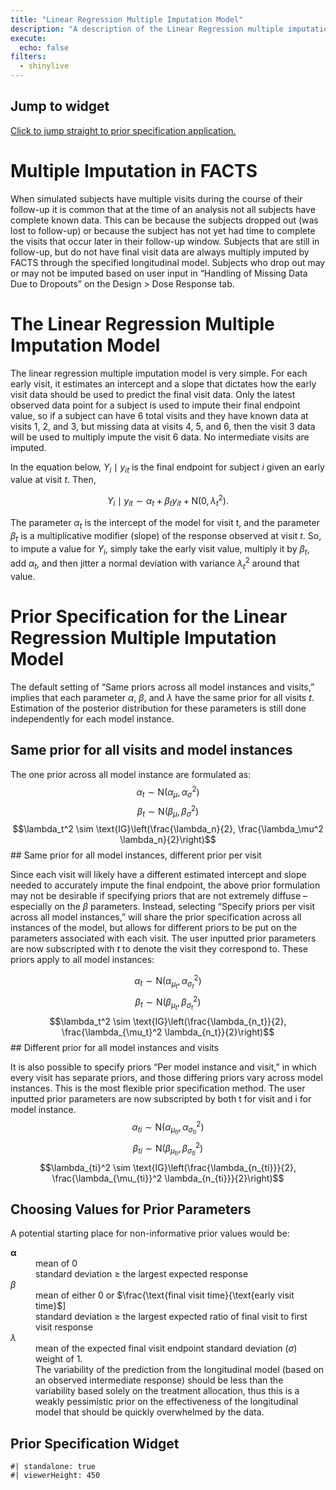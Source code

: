 ```yaml
---
title: "Linear Regression Multiple Imputation Model"
description: "A description of the Linear Regression multiple imputation model and a tool for helping specifying its prior."
execute:
  echo: false
filters:
  - shinylive
---
```


::: {.callout-tip}
## Jump to widget

[Click to jump straight to prior specification application.](LinearRegressionLMPriors.qmd#sec-priorSpecWidget)
:::

# Multiple Imputation in FACTS

When simulated subjects have multiple visits during the course of their
follow-up it is common that at the time of an analysis not all subjects
have complete known data. This can be because the subjects dropped out
(was lost to follow-up) or because the subject has not yet had time to
complete the visits that occur later in their follow-up window. Subjects
that are still in follow-up, but do not have final visit data are always
multiply imputed by FACTS through the specified longitudinal model.
Subjects who drop out may or may not be imputed based on user input in
"Handling of Missing Data Due to Dropouts" on the Design \> Dose
Response tab.

# The Linear Regression Multiple Imputation Model

The linear regression multiple imputation model is very simple. For each
early visit, it estimates an intercept and a slope that dictates how the
early visit data should be used to predict the final visit data. Only
the latest observed data point for a subject is used to impute their
final endpoint value, so if a subject can have 6 total visits and they
have known data at visits 1, 2, and 3, but missing data at visits 4, 5,
and 6, then the visit 3 data will be used to multiply impute the visit 6
data. No intermediate visits are imputed.

In the equation below, $Y_i\mid y_{it}$ is the final endpoint for
subject $i$ given an early value at visit $t$. Then,

$$
Y_i\mid y_{it} \sim \alpha_t+\beta_t y_{it}+\text{N}(0,\lambda_t^2 ).
$$

The parameter $\alpha_t$ is the intercept of the model for visit t,
and the parameter $\beta_t$ is a multiplicative modifier (slope) of the
response observed at visit $t$. So, to impute a value for $Y_i$, simply
take the early visit value, multiply it by $\beta_t$, add $\alpha_t$,
and then jitter a normal deviation with variance $\lambda_t^2$ around
that value.

# Prior Specification for the Linear Regression Multiple Imputation Model

The default setting of “Same priors across all model instances and
visits,” implies that each parameter $\alpha$, $\beta$, and $\lambda$
have the same prior for all visits $t$. Estimation of the posterior
distribution for these parameters is still done independently for each
model instance.

## Same prior for all visits and model instances

The one prior across all model instance are formulated as:
$$\alpha_t \sim \text{N}\left(\alpha_\mu, \alpha_{\sigma}^2\right)$$
$$\beta_t \sim \text{N}\left(\beta_\mu, \beta_{\sigma}^2\right)$$
$$\lambda_t^2 \sim \text{IG}\left(\frac{\lambda_n}{2}, \frac{\lambda_\mu^2 \lambda_n}{2}\right)$$
\## Same prior for all model instances, different prior per visit

Since each visit will likely have a different estimated intercept and
slope needed to accurately impute the final endpoint, the above prior
formulation may not be desirable if specifying priors that are not
extremely diffuse – especially on the $\beta$ parameters. Instead,
selecting “Specify priors per visit across all model instances,” will
share the prior specification across all instances of the model, but
allows for different priors to be put on the parameters associated with
each visit. The user inputted prior parameters are now subscripted with
$t$ to denote the visit they correspond to. These priors apply to all
model instances:

$$\alpha_t \sim \text{N}\left(\alpha_{\mu_t}, \alpha_{\sigma_t}^2\right)$$
$$\beta_t \sim \text{N}\left(\beta_{\mu_t}, \beta_{\sigma_t}^2\right)$$
$$\lambda_t^2 \sim \text{IG}\left(\frac{\lambda_{n_t}}{2}, \frac{\lambda_{\mu_t}^2 \lambda_{n_t}}{2}\right)$$
\## Different prior for all model instances and visits

It is also possible to specify priors “Per model instance and visit,” in
which every visit has separate priors, and those differing priors vary
across model instances. This is the most flexible prior specification
method. The user inputted prior parameters are now subscripted by both t
for visit and i for model instance.
$$\alpha_{ti} \sim \text{N}\left(\alpha_{\mu_{ti}}, \alpha_{\sigma_{ti}}^2\right)$$
$$\beta_{ti} \sim \text{N}\left(\beta_{\mu_{ti}}, \beta_{\sigma_{ti}}^2\right)$$
$$\lambda_{ti}^2 \sim \text{IG}\left(\frac{\lambda_{n_{ti}}}{2}, \frac{\lambda_{\mu_{ti}}^2 \lambda_{n_{ti}}}{2}\right)$$

## Choosing Values for Prior Parameters

A potential starting place for non-informative prior values would be:

$\mathbf \alpha$
:   mean of 0
:   standard deviation $\ge$ the largest expected response

$\beta$
:   mean of either 0 or $\frac{\text{final visit time}{\text{early visit time}$]
:   standard deviation $\ge$ the largest expected ratio of final visit to first visit response

$\lambda$
:   mean of the expected final visit endpoint standard deviation ($\sigma$)
:   weight of 1.
:   The variability of the prediction from the longitudinal model (based on an
observed intermediate response) should be less than the variability based solely on
the treatment allocation, thus this is a weakly pessimistic prior on the
effectiveness of the longitudinal model that should be quickly
overwhelmed by the data.

## Prior Specification Widget {#sec-priorSpecWidget}

```shinylive-r
#| standalone: true
#| viewerHeight: 450

```
